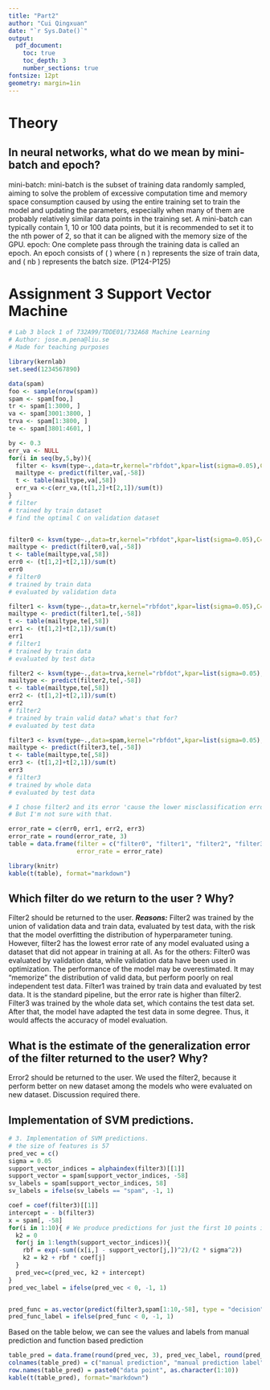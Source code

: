 ```yaml
---
title: "Part2"
author: "Cui Qingxuan"
date: "`r Sys.Date()`"
output:
  pdf_document:
    toc: true
    toc_depth: 3
    number_sections: true
fontsize: 12pt
geometry: margin=1in
---
```


# Theory
## In neural networks, what do we mean by mini-batch and epoch?
mini-batch:
mini-batch is the subset of training data randomly sampled, aiming to 
solve the problem of excessive computation time and memory space consumption 
caused by using the entire training set to train the model and updating the 
parameters, especially when many of them are probably relatively similar data 
points in the training set. A mini-batch can typically contain 1, 10 or 100 data
points, but it is recommended to set it to the nth power of 2, so that it can 
be aligned with the memory size of the GPU.
epoch:
One complete pass through the training data is called an epoch. An epoch consists 
of \( \frac{n}{nb} \) where \( n \) represents the size of train data, and \( nb \) 
represents the batch size.
(P124-P125)


# Assignment 3 Support Vector Machine
```r
# Lab 3 block 1 of 732A99/TDDE01/732A68 Machine Learning
# Author: jose.m.pena@liu.se
# Made for teaching purposes

library(kernlab)
set.seed(1234567890)

data(spam)
foo <- sample(nrow(spam))
spam <- spam[foo,]
tr <- spam[1:3000, ]
va <- spam[3001:3800, ]
trva <- spam[1:3800, ]
te <- spam[3801:4601, ] 

by <- 0.3
err_va <- NULL
for(i in seq(by,5,by)){
  filter <- ksvm(type~.,data=tr,kernel="rbfdot",kpar=list(sigma=0.05),C=i,scaled=FALSE)
  mailtype <- predict(filter,va[,-58])
  t <- table(mailtype,va[,58])
  err_va <-c(err_va,(t[1,2]+t[2,1])/sum(t))
}
# filter
# trained by train dataset
# find the optimal C on validation dataset


filter0 <- ksvm(type~.,data=tr,kernel="rbfdot",kpar=list(sigma=0.05),C=which.min(err_va)*by,scaled=FALSE)
mailtype <- predict(filter0,va[,-58])
t <- table(mailtype,va[,58])
err0 <- (t[1,2]+t[2,1])/sum(t)
err0
# filter0
# trained by train data
# evaluated by validation data

filter1 <- ksvm(type~.,data=tr,kernel="rbfdot",kpar=list(sigma=0.05),C=which.min(err_va)*by,scaled=FALSE)
mailtype <- predict(filter1,te[,-58])
t <- table(mailtype,te[,58])
err1 <- (t[1,2]+t[2,1])/sum(t)
err1
# filter1
# trained by train data
# evaluated by test data

filter2 <- ksvm(type~.,data=trva,kernel="rbfdot",kpar=list(sigma=0.05),C=which.min(err_va)*by,scaled=FALSE)
mailtype <- predict(filter2,te[,-58])
t <- table(mailtype,te[,58])
err2 <- (t[1,2]+t[2,1])/sum(t)
err2
# filter2
# trained by train valid data? what's that for?
# evaluated by test data

filter3 <- ksvm(type~.,data=spam,kernel="rbfdot",kpar=list(sigma=0.05),C=which.min(err_va)*by,scaled=FALSE)
mailtype <- predict(filter3,te[,-58])
t <- table(mailtype,te[,58])
err3 <- (t[1,2]+t[2,1])/sum(t)
err3
# filter3
# trained by whole data
# evaluated by test data

# I chose filter2 and its error 'cause the lower misclassification error in test data.
# But I'm not sure with that.
```

```r
error_rate = c(err0, err1, err2, err3)
error_rate = round(error_rate, 3)
table = data.frame(filter = c("filter0", "filter1", "filter2", "filter3"),
                   error_rate = error_rate)

library(knitr)
kable(t(table), format="markdown")
```

## Which filter do we return to the user ? Why?
Filter2 should be returned to the user. 
***Reasons:***
Filter2 was trained by the union of validation data and train data, evaluated by test data, with the risk that the model overfitting the distribution of hyperparameter tuning. However, filter2 has the lowest error rate of any model evaluated using a dataset that did not appear in training at all.
As for the others: 
Filter0 was evaluated by validation data, while validation data
have been used in optimization. The performance of the model may be overestimated. It may “memorize” the distribution of valid data, but perform poorly on real independent test data.
Filter1 was trained by train data and evaluated by test data. It is the standard pipeline, but the error rate is higher than filter2.
Filter3 was trained by the whole data set, which contains the test data set. After that, 
the model have adapted the test data in some degree. Thus, it would affects the accuracy of model evaluation.

## What is the estimate of the generalization error of the filter returned to the user? Why?
Error2 should be returned to the user.
We used the filter2, because it perform better on new dataset among the models who were evaluated on new dataset.
Discussion required there.

## Implementation of SVM predictions.

```r
# 3. Implementation of SVM predictions.
# the size of features is 57
pred_vec = c()
sigma = 0.05
support_vector_indices = alphaindex(filter3)[[1]]
support_vector = spam[support_vector_indices, -58]
sv_labels = spam[support_vector_indices, 58]
sv_labels = ifelse(sv_labels == "spam", -1, 1)

coef = coef(filter3)[[1]]
intercept = - b(filter3)
x = spam[, -58]
for(i in 1:10){ # We produce predictions for just the first 10 points in the dataset.
  k2 = 0
  for(j in 1:length(support_vector_indices)){
    rbf = exp(-sum((x[i,] - support_vector[j,])^2)/(2 * sigma^2))
    k2 = k2 + rbf * coef[j]
  }
  pred_vec=c(pred_vec, k2 + intercept)
}
pred_vec_label = ifelse(pred_vec < 0, -1, 1)


pred_func = as.vector(predict(filter3,spam[1:10,-58], type = "decision"))
pred_func_label = ifelse(pred_func < 0, -1, 1)
```

Based on the table below, we can see the values and labels from manual prediction and function based prediction

```r
table_pred = data.frame(round(pred_vec, 3), pred_vec_label, round(pred_func, 3), pred_func_label)
colnames(table_pred) = c("manual prediction", "manual prediction label", "prediction value", "prediction label")
row.names(table_pred) = paste0("data point", as.character(1:10))
kable(t(table_pred), format="markdown")

```


